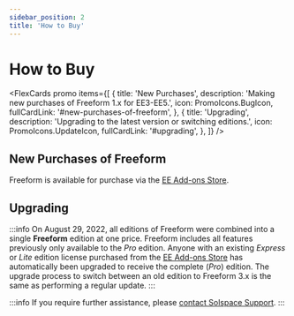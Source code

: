 ```yaml
---
sidebar_position: 2
title: 'How to Buy'
---
```



# How to Buy

<FlexCards
  promo
  items={[
    {
      title: 'New Purchases',
      description: 'Making new purchases of Freeform 1.x for EE3-EE5.',
      icon: PromoIcons.BugIcon,
      fullCardLink: '#new-purchases-of-freeform',
    },
    {
      title: 'Upgrading',
      description: 'Upgrading to the latest version or switching editions.',
      icon: PromoIcons.UpdateIcon,
      fullCardLink: '#upgrading',
    },
  ]}
/>

## New Purchases of Freeform

Freeform is available for purchase via the [EE Add-ons Store](https://expressionengine.com/add-ons).

<PrimaryButtonWithLink
  to="https://expressionengine.com/add-ons/freeform"
  label="Buy Freeform at the EE Add-ons Store"
/>

## Upgrading

:::info
On August 29, 2022, all editions of Freeform were combined into a single **Freeform** edition at one price. Freeform includes all features previously only available to the _Pro_ edition. Anyone with an existing _Express_ or _Lite_ edition license purchased from the [EE Add-ons Store](https://expressionengine.com/add-ons/freeform) has automatically been upgraded to receive the complete (_Pro_) edition. The upgrade process to switch between an old edition to Freeform 3.x is the same as performing a regular update.
:::

<PrimaryButtonWithLink
  to="https://expressionengine.com/add-ons/freeform"
  label="Visit my EE Add-ons Store Account"
/>

<PrimaryButtonWithLink
  to="https://expressionengine.com/add-ons/calendar"
  label="Buy Freeform at the EE Add-ons Store"
/>

:::info
If you require further assistance, please [contact Solspace Support](/support).
:::
